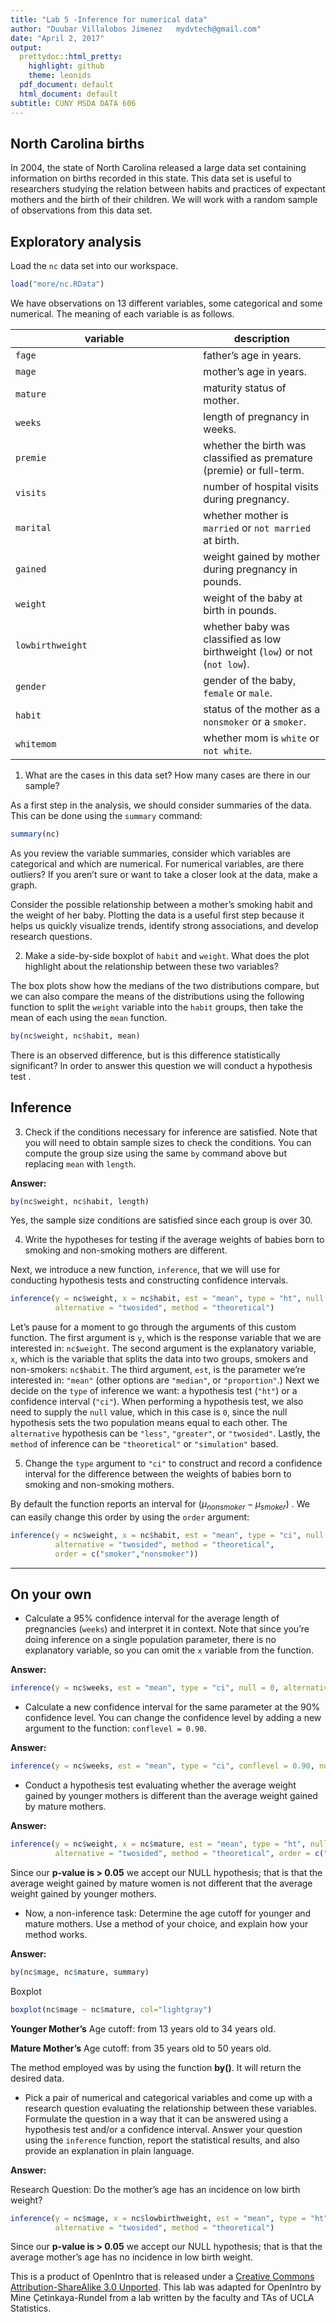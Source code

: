 ---
title: "Lab 5 -Inference for numerical data"
author: "Duubar Villalobos Jimenez   mydvtech@gmail.com"
date: "April 2, 2017"
output:
  prettydoc::html_pretty:
    highlight: github
    theme: leonids
  pdf_document: default
  html_document: default
subtitle: CUNY MSDA DATA 606
---


## North Carolina births

In 2004, the state of North Carolina released a large data set containing 
information on births recorded in this state. This data set is useful to 
researchers studying the relation between habits and practices of expectant 
mothers and the birth of their children. We will work with a random sample of 
observations from this data set.

## Exploratory analysis

Load the `nc` data set into our workspace.

```{r load-data, eval=TRUE}
load("more/nc.RData")
```

We have observations on 13 different variables, some categorical and some 
numerical. The meaning of each variable is as follows.

variable         | description
---------------- | -----------
`fage`           | father's age in years.
`mage`           | mother's age in years.
`mature`         | maturity status of mother.
`weeks`          | length of pregnancy in weeks.
`premie`         | whether the birth was classified as premature (premie) or full-term.
`visits`         | number of hospital visits during pregnancy.
`marital`        | whether mother is `married` or `not married` at birth.
`gained`         | weight gained by mother during pregnancy in pounds.
`weight`         | weight of the baby at birth in pounds.
`lowbirthweight` | whether baby was classified as low birthweight (`low`) or not (`not low`).
`gender`         | gender of the baby, `female` or `male`.
`habit`          | status of the mother as a `nonsmoker` or a `smoker`.
`whitemom`       | whether mom is `white` or `not white`.

1.  What are the cases in this data set? How many cases are there in our sample?

As a first step in the analysis, we should consider summaries of the data. This
can be done using the `summary` command:

```{r summary, eval=TRUE}
summary(nc)
```

As you review the variable summaries, consider which variables are categorical 
and which are numerical. For numerical variables, are there outliers? If you 
aren't sure or want to take a closer look at the data, make a graph.

Consider the possible relationship between a mother's smoking habit and the 
weight of her baby. Plotting the data is a useful first step because it helps 
us quickly visualize trends, identify strong associations, and develop research
questions.

2.  Make a side-by-side boxplot of `habit` and `weight`. What does the plot 
highlight about the relationship between these two variables?

The box plots show how the medians of the two distributions compare, but we can
also compare the means of the distributions using the following function to 
split the `weight` variable into the `habit` groups, then take the mean of each
using the `mean` function.

```{r by-means, eval=TRUE}
by(nc$weight, nc$habit, mean)
```

There is an observed difference, but is this difference statistically 
significant? In order to answer this question we will conduct a hypothesis test
.

## Inference

3.  Check if the conditions necessary for inference are satisfied. Note that 
you will need to obtain sample sizes to check the conditions. You can compute 
the group size using the same `by` command above but replacing `mean` with 
`length`.

**Answer:**

```{r by-lengths, eval=TRUE}
by(nc$weight, nc$habit, length)
```

Yes, the sample size conditions are satisfied since each group is over $30$.

4.  Write the hypotheses for testing if the average weights of babies born to 
smoking and non-smoking mothers are different.

Next, we introduce a new function, `inference`, that we will use for conducting
hypothesis tests and constructing confidence intervals. 

```{r inf-weight-habit-ht, eval=TRUE, tidy=FALSE}
inference(y = nc$weight, x = nc$habit, est = "mean", type = "ht", null = 0, 
          alternative = "twosided", method = "theoretical")
```

Let's pause for a moment to go through the arguments of this custom function. 
The first argument is `y`, which is the response variable that we are 
interested in: `nc$weight`. The second argument is the explanatory variable, 
`x`, which is the variable that splits the data into two groups, smokers and 
non-smokers: `nc$habit`. The third argument, `est`, is the parameter we're 
interested in: `"mean"` (other options are `"median"`, or `"proportion"`.) Next
we decide on the `type` of inference we want: a hypothesis test (`"ht"`) or a 
confidence interval (`"ci"`). When performing a hypothesis test, we also need 
to supply the `null` value, which in this case is `0`, since the null 
hypothesis sets the two population means equal to each other. The `alternative`
hypothesis can be `"less"`, `"greater"`, or `"twosided"`. Lastly, the `method` 
of inference can be `"theoretical"` or `"simulation"` based.

5.  Change the `type` argument to `"ci"` to construct and record a confidence 
interval for the difference between the weights of babies born to smoking and 
non-smoking mothers.

By default the function reports an interval for ($\mu_{nonsmoker} - \mu_{smoker}$)
. We can easily change this order by using the `order` argument:

```{r inf-weight-habit-ci, eval=TRUE, tidy=FALSE}
inference(y = nc$weight, x = nc$habit, est = "mean", type = "ci", null = 0, 
          alternative = "twosided", method = "theoretical", 
          order = c("smoker","nonsmoker"))
```

* * *

## On your own

-   Calculate a 95% confidence interval for the average length of pregnancies 
(`weeks`) and interpret it in context. Note that since you're doing inference 
on a single population parameter, there is no explanatory variable, so you can 
omit the `x` variable from the function.

**Answer:**

```{r inf-weight-habit-ci1, eval=TRUE, tidy=FALSE}
inference(y = nc$weeks, est = "mean", type = "ci", null = 0, alternative = "twosided", method = "theoretical")
```

-   Calculate a new confidence interval for the same parameter at the 90% 
confidence level. You can change the confidence level by adding a new argument 
to the function: `conflevel = 0.90`.

**Answer:**

```{r inf-weight-habit-ci2, eval=TRUE, tidy=FALSE}
inference(y = nc$weeks, est = "mean", type = "ci", conflevel = 0.90, null = 0, alternative = "twosided", method = "theoretical")
```

-   Conduct a hypothesis test evaluating whether the average weight gained by 
younger mothers is different than the average weight gained by mature mothers.

**Answer:**

```{r inf-weight-mature-ht, eval=TRUE, tidy=FALSE}
inference(y = nc$weight, x = nc$mature, est = "mean", type = "ht", null = 0, 
          alternative = "twosided", method = "theoretical", order = c("younger mom","mature mom"))
```

Since our **p-value is > 0.05** we accept our NULL hypothesis; that is that the average weight gained by mature women is not different that the average weight gained by younger mothers.

-   Now, a non-inference task: Determine the age cutoff for younger and mature 
mothers. Use a method of your choice, and explain how your method works.

**Answer:**

```{r by-lengths2, eval=TRUE}
by(nc$mage, nc$mature, summary)
```

Boxplot

```{r by-lengths3, eval=TRUE}
boxplot(nc$mage ~ nc$mature, col="lightgray")
```

**Younger Mother's** Age cutoff: from 13 years old to 34 years old.

**Mature Mother's** Age cutoff: from 35 years old to 50 years old.

The method employed was by using the function **by()**. It will return the desired data.


-   Pick a pair of numerical and categorical variables and come up with a 
research question evaluating the relationship between these variables. 
Formulate the question in a way that it can be answered using a hypothesis test
and/or a confidence interval. Answer your question using the `inference` 
function, report the statistical results, and also provide an explanation in 
plain language.

**Answer:**

Research Question: Do the mother's age has an incidence on low birth weight?

```{r inf-researchQuestion-ht, eval=TRUE, tidy=FALSE}
inference(y = nc$mage, x = nc$lowbirthweight, est = "mean", type = "ht", null = 0, 
          alternative = "twosided", method = "theoretical")
```

Since our **p-value is > 0.05** we accept our NULL hypothesis; that is that the average mother's age has no incidence in low birth weight.

<div id="license">
This is a product of OpenIntro that is released under a [Creative Commons 
Attribution-ShareAlike 3.0 Unported](http://creativecommons.org/licenses/by-sa/3.0).
This lab was adapted for OpenIntro by Mine &Ccedil;etinkaya-Rundel from a lab 
written by the faculty and TAs of UCLA Statistics.
</div>